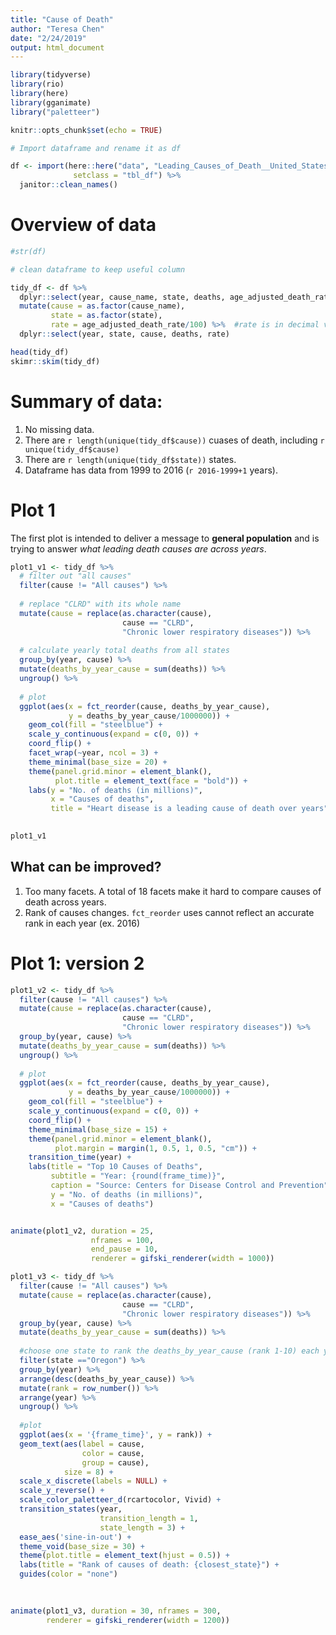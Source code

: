 ```yaml
---
title: "Cause of Death"
author: "Teresa Chen"
date: "2/24/2019"
output: html_document
---
```


```r
library(tidyverse)
library(rio)
library(here)
library(gganimate)
library("paletteer")

knitr::opts_chunk$set(echo = TRUE)
```



```r

# Import dataframe and rename it as df

df <- import(here::here("data", "Leading_Causes_of_Death__United_States.csv"),
              setclass = "tbl_df") %>% 
  janitor::clean_names()


```


# Overview of data

```r

#str(df)

# clean dataframe to keep useful column  

tidy_df <- df %>% 
  dplyr::select(year, cause_name, state, deaths, age_adjusted_death_rate) %>%   
  mutate(cause = as.factor(cause_name),
         state = as.factor(state),
         rate = age_adjusted_death_rate/100) %>%  #rate is in decimal value 
  dplyr::select(year, state, cause, deaths, rate)

head(tidy_df)
skimr::skim(tidy_df)
```

# Summary of data:

1. No missing data. 
2. There are `r length(unique(tidy_df$cause))` cuases of death, including 
`r unique(tidy_df$cause)`
3. There are `r length(unique(tidy_df$state))` states. 
4. Dataframe has data from 1999 to 2016 (`r 2016-1999+1` years).


# Plot 1

The first plot is intended to deliver a message to **general population** and is trying to answer *what leading death causes are across years*. 

```r




plot1_v1 <- tidy_df %>% 
  # filter out "all causes"
  filter(cause != "All causes") %>% 
  
  # replace "CLRD" with its whole name
  mutate(cause = replace(as.character(cause), 
                         cause == "CLRD", 
                         "Chronic lower respiratory diseases")) %>%
  
  # calculate yearly total deaths from all states
  group_by(year, cause) %>% 
  mutate(deaths_by_year_cause = sum(deaths)) %>%
  ungroup() %>% 
  
  # plot
  ggplot(aes(x = fct_reorder(cause, deaths_by_year_cause), 
             y = deaths_by_year_cause/1000000)) +
    geom_col(fill = "steelblue") +
    scale_y_continuous(expand = c(0, 0)) +
    coord_flip() +
    facet_wrap(~year, ncol = 3) +
    theme_minimal(base_size = 20) +
    theme(panel.grid.minor = element_blank(),
          plot.title = element_text(face = "bold")) +
    labs(y = "No. of deaths (in millions)",
         x = "Causes of deaths",
         title = "Heart disease is a leading cause of death over years")
         

plot1_v1
```

## What can be improved?

1. Too many facets. A total of 18 facets make it hard to compare causes of death across years.
2. Rank of causes changes. `fct_reorder` uses cannot reflect an accurate rank in each year (ex. 2016)

# Plot 1: version 2

```r

plot1_v2 <- tidy_df %>% 
  filter(cause != "All causes") %>% 
  mutate(cause = replace(as.character(cause), 
                         cause == "CLRD", 
                         "Chronic lower respiratory diseases")) %>% 
  group_by(year, cause) %>% 
  mutate(deaths_by_year_cause = sum(deaths)) %>%
  ungroup() %>% 
  
  # plot
  ggplot(aes(x = fct_reorder(cause, deaths_by_year_cause), 
             y = deaths_by_year_cause/1000000)) +
    geom_col(fill = "steelblue") +
    scale_y_continuous(expand = c(0, 0)) +
    coord_flip() +
    theme_minimal(base_size = 15) +
    theme(panel.grid.minor = element_blank(),
          plot.margin = margin(1, 0.5, 1, 0.5, "cm")) +
    transition_time(year) +
    labs(title = "Top 10 Causes of Deaths",
         subtitle = "Year: {round(frame_time)}",
         caption = "Source: Centers for Disease Control and Prevention",
         y = "No. of deaths (in millions)",
         x = "Causes of deaths")


animate(plot1_v2, duration = 25,  
                  nframes = 100, 
                  end_pause = 10,
                  renderer = gifski_renderer(width = 1000))

```



```r

plot1_v3 <- tidy_df %>% 
  filter(cause != "All causes") %>% 
  mutate(cause = replace(as.character(cause), 
                         cause == "CLRD", 
                         "Chronic lower respiratory diseases")) %>%
  group_by(year, cause) %>% 
  mutate(deaths_by_year_cause = sum(deaths)) %>%
  
  #choose one state to rank the deaths_by_year_cause (rank 1-10) each year
  filter(state =="Oregon") %>% 
  group_by(year) %>% 
  arrange(desc(deaths_by_year_cause)) %>% 
  mutate(rank = row_number()) %>% 
  arrange(year) %>% 
  ungroup() %>% 
  
  #plot
  ggplot(aes(x = '{frame_time}', y = rank)) +
  geom_text(aes(label = cause, 
                color = cause,
                group = cause),
            size = 8) +
  scale_x_discrete(labels = NULL) +
  scale_y_reverse() +
  scale_color_paletteer_d(rcartocolor, Vivid) +
  transition_states(year, 
                    transition_length = 1,
                    state_length = 3) +
  ease_aes('sine-in-out') +
  theme_void(base_size = 30) +
  theme(plot.title = element_text(hjust = 0.5)) +
  labs(title = "Rank of causes of death: {closest_state}") +
  guides(color = "none")
  
  

animate(plot1_v3, duration = 30, nframes = 300,
        renderer = gifski_renderer(width = 1200))
```




